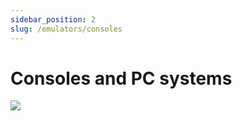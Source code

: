 ```yaml
---
sidebar_position: 2
slug: /emulators/consoles
---
```




# Consoles and PC systems

*![](https://user-images.githubusercontent.com/98862735/177056397-e0f7ec2d-adbd-4862-9361-ac2df58ce8d8.png)*

<DocCardList/>
